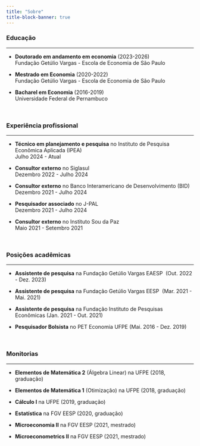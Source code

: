 ---
title: "Sobre"
title-block-banner: true
---

### Educação

------------------------------------------------------------------------

-   **Doutorado em andamento em economia** (2023-2026) <br> Fundação Getúlio Vargas - Escola de Economia de São Paulo

-   **Mestrado em Economia** (2020-2022) <br> Fundação Getúlio Vargas - Escola de Economia de São Paulo

-   **Bacharel em Economia** (2016-2019) <br> Universidade Federal de Pernambuco

\

### Experiência profissional

------------------------------------------------------------------------

-   **Técnico em planejamento e pesquisa** no Instituto de Pesquisa Econômica Aplicada (IPEA)\
    Julho 2024 - Atual

-   **Consultor externo** no Siglasul\
    Dezembro 2022 - Julho 2024

-   **Consultor externo** no Banco Interamericano de Desenvolvimento (BID)\
    Dezembro 2021 - Julho 2024

-   **Pesquisador associado** no J-PAL\
    Dezembro 2021 - Julho 2024

-   **Consultor externo** no Instituto Sou da Paz\
    Maio 2021 - Setembro 2021

\

### Posições acadêmicas

------------------------------------------------------------------------

-   **Assistente de pesquisa** na Fundação Getúlio Vargas EAESP  (Out. 2022 - Dez. 2023)

-   **Assistente de pesquisa** na Fundação Getúlio Vargas EESP  (Mar. 2021 - Mai. 2021)

-   **Assistente de pesquisa** na Fundação Instituto de Pesquisas Econômicas (Jan. 2021 - Out. 2021)

-   **Pesquisador Bolsista** no PET Economia UFPE (Mai. 2016 - Dez. 2019)

\

### Monitorias

------------------------------------------------------------------------

-   **Elementos de Matemática 2** (Álgebra Linear) na UFPE (2018, graduação)

-   **Elementos de Matemática 1** (Otimização) na UFPE (2018, graduação)

-   **Cálculo I** na UFPE (2019, graduação)

-   **Estatística** na FGV EESP (2020, graduação)

-   **Microeconomia II** na FGV EESP (2021, mestrado)

-   **Microeconometrics II** na FGV EESP (2021, mestrado)

###